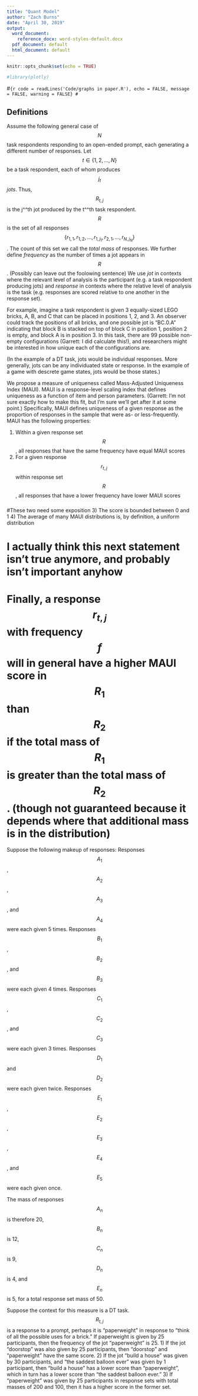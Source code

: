 ```yaml
---
title: "Quant Model"
author: "Zach Burns"
date: "April 30, 2019"
output:
  word_document:
    reference_docx: word-styles-default.docx
  pdf_document: default
  html_document: default
---
```


```r
knitr::opts_chunk$set(echo = TRUE)

#library(plotly)
```

#```{r code = readLines('Code/graphs in paper.R'), echo = FALSE, message = FALSE, warning = FALSE}
#```

## Definitions

Assume the following general case of $$N$$ task respondents responding to an open-ended prompt, each generating a different number of responses. Let $$t \in \{1, 2, ..., N\}$$ be a task respondent, each of whom produces $$j_{t}$$ _jots_. Thus, $$R_{t,j}$$ is the j^^th jot produced by the t^^th task respondent. $$R$$ is the set of all responses $$\{r_{1,1}, r_{1,2}, ... , r_{1,j_{1}}, r_{2,1}, ..., r_{N,j_{N}}\}$$. The count of this set we call the _total mass_ of responses. We further define _frequency_ as the number of times a jot appears in $$R$$. (Possibly can leave out the foolowing sentence) We use _jot_ in contexts where the relevant level of analysis is the participant (e.g. a task respondent producing jots) and _response_ in contexts where the relative level of analysis is the task (e.g. responses are scored relative to one another in the response set).

For example, imagine a task respondent is given 3 equally-sized LEGO bricks, A, B, and C that can be placed in positions 1, 2, and 3. An observer could track the positions of all bricks, and one possible jot is "BC.0.A" indicating that block B is stacked on top of block C in position 1, position 2 is empty, and block A is in position 3. In this task, there are 99 possible non-empty configurations (Garrett: I did calculate this!), and researchers might be interested in how unique each of the configurations are.

(In the example of a DT task, jots would be individual responses. More generally, jots can be any individuated state or response. In the example of a game with descrete game states, jots would be those states.)

We propose a measure of uniqueness called Mass-Adjusted Uniqueness Index (MAUI). MAUI is a response-level scaling index that defines uniqueness as a function of item and person parameters. (Garrett: I'm not sure exactly how to make this fit, but I'm sure we'll get after it at some point.) Specifically, MAUI defines uniqueness of a given response as the proportion of responses in the sample that were as- or less-frequently. MAUI has the following properties:

1) Within a given response set $$R$$, all responses that have the same frequency have equal MAUI scores
2) For a given response $$r_{t,j}$$ within response set $$R$$, all responses that have a lower frequency have lower MAUI scores

#####
#These two need some exposition
3) The score is bounded between 0 and 1
4) The average of many MAUI distributions is, by definition, a uniform distribution

#####
# I actually think this next statement isn't true anymore, and probably isn't important anyhow
# Finally, a response $$r_{t,j}$$ with frequency $$f$$ will in general have a higher MAUI score in $$R_1$$ than $$R_2$$ if the total mass of $$R_1$$ is greater than the total mass of $$R_2$$. (though not guaranteed because it depends where that additional mass is in the distribution)

Suppose the following makeup of responses:
Responses $$A_1$$, $$A_2$$, $$A_3$$, and $$A_4$$ were each given 5 times. 
Responses $$B_1$$, $$B_2$$, and $$B_3$$ were each given 4 times. 
Responses $$C_1$$, $$C_2$$, and $$C_3$$ were each given 3 times. 
Responses $$D_1$$ and $$D_2$$ were each given twice. 
Responses $$E_1$$, $$E_2$$, $$E_3$$, $$E_4$$, and $$E_5$$ were each given once.

The mass of responses $$A_n$$ is therefore 20, $$B_n$$ is 12, $$C_n$$ is 9, $$D_n$$ is 4, and $$E_n$$ is 5, for a total response set mass of 50.



Suppose the context for this measure is a DT task. $$R_{t,j}$$ is a response to a prompt, perhaps it is "paperweight" in response to "think of all the possible uses for a brick." If paperweight is given by 25 participants, then the frequency of the jot "paperweight" is 25. 
1) If the jot "doorstop" was also given by 25 participants, then "doorstop" and "paperweight" have the same score.
2) If the jot "build a house" was given by 30 participants, and "the saddest balloon ever" was given by 1 participant, then "build a house" has a lower score than "paperweight", which in turn has a lower score than "the saddest balloon ever."
3) If "paperweight" was given by 25 participants in response sets with total masses of 200 and 100, then it has a higher score in the former set.









